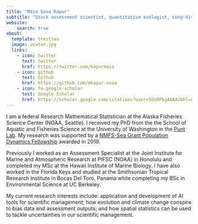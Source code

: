```yaml
---
title: "Maia Sosa Kapur"
subtitle: "Stock assessment scientist, quantitative ecologist, Long-distance runner"
website: 
    search: true
about:
  template: trestles
  image: avatar.jpg
  links:
    - icon: twitter
      text: twitter
      href: https://twitter.com/kapurmaia
    - icon: github
      text: Github
      href: https://github.com/mkapur-noaa
    - icon: fa-google-scholar
      text: Google Scholar
      href: https://scholar.google.com/citations?user=5OsRPbgAAAAJ&hl=en
---
```


I am a federal Research Mathematical Statistician at the Alaska Fisheries Science Center (NOAA, Seattle). I received my PhD from the the School of Aquatic and Fisheries Science at the University of Washington in the [Punt Lab](http://puntlab.washington.edu/maia-kapur/). My research was supported by a [NMFS-Sea Grant Population Dynamics Fellowship](https://seagrant.noaa.gov/News/Article/ArtMID/1660/ArticleID/2750/NOAA-Sea-Grant-and-Fisheries-announce-2019-Ecosystem-and-Population-Dynamics-Fellows) awarded in 2019.

Previously I worked as an Assessment Specialist at the Joint Institute for Marine and Atmospheric Research at PIFSC (NOAA) in Honolulu and completed my MSc at the Hawaii Institute of Marine Biology. I have also worked in the Florida Keys and studied at the Smithsonian Tropical Research Institute in Bocas Del Toro, Panama while completing my BSc in Environmental Science at UC Berkeley.

My current research interests include: application and development of AI tools for scientific management; how evolution and climate change conspire to bias data and assessment outputs; and how spatial statistics can be used to tackle uncertainties in our scientific management.
